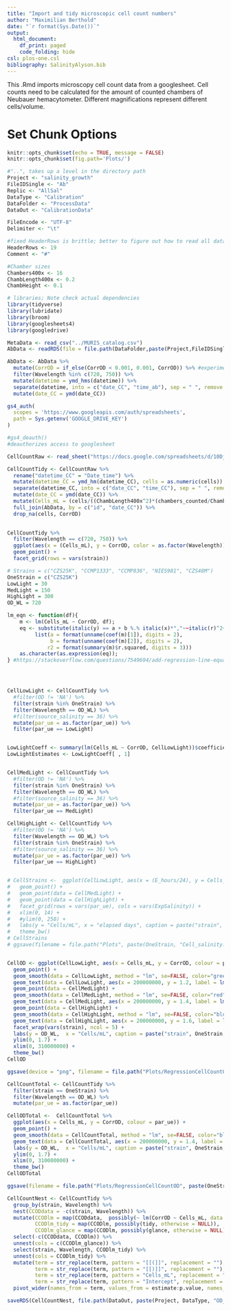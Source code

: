 ```yaml
---
title: "Import and tidy microscopic cell count numbers"
author: "Maximilian Berthold"
date: "`r format(Sys.Date())`"
output:
  html_document:
    df_print: paged
    code_folding: hide   
csl: plos-one.csl
bibliography: SalinityAlyson.bib
---
```

This .Rmd imports microscopy cell count data from a googlesheet. Cell counts need to be calculated for the amount of counted chambers of Neubauer hemacytometer. Different magnifications represent different cells/volume. 

# Set Chunk Options
```r
knitr::opts_chunk$set(echo = TRUE, message = FALSE)
knitr::opts_chunk$set(fig.path='Plots/')
```


```r
#"..", takes up a level in the directory path
Project <- "salinity_growth"
FileIDSingle <- "Ab"
Replic <- "AllSal"
DataType <- "Calibration"
DataFolder <- "ProcessData"
DataOut <- "CalibrationData"

FileEncode <- "UTF-8" 
Delimiter <- "\t"

#fixed HeaderRows is brittle; better to figure out how to read all data starting at line that contains 'key'
HeaderRows <- 19
Comment <- "#"

#Chamber sizes
Chambers400x <- 16
ChambLength400x <- 0.2
ChambHeight <- 0.1

```

```r
# libraries; Note check actual dependencies
library(tidyverse)
library(lubridate)
library(broom)
library(googlesheets4)
library(googledrive)

```


``` r

MetaData <- read_csv("../MURIS_catalog.csv")
AbData <- readRDS(file = file.path(DataFolder,paste(Project,FileIDSingle, "GrowthLongOD.Rds", sep  = "_"),fsep = .Platform$file.sep))

AbData <- AbData %>%
  mutate(CorrOD = if_else(CorrOD < 0.001, 0.001, CorrOD)) %>% #experimentally test to set values below 0.001 to 0.001 (~detection limit device)
  filter(Wavelength %in% c(720, 750)) %>%
  mutate(datetime = ymd_hms(datetime)) %>%
  separate(datetime, into = c("date_CC", "time_ab"), sep = " ", remove = FALSE) %>%
  mutate(date_CC = ymd(date_CC))


```

```r
gs4_auth(
  scopes = 'https://www.googleapis.com/auth/spreadsheets',
  path = Sys.getenv('GOOGLE_DRIVE_KEY')
)

#gs4_deauth()
#deauthorizes access to googlesheet

CellCountRaw <- read_sheet("https://docs.google.com/spreadsheets/d/10DjuLOeqg5prDvrLEzFw8BCaHX9K6ZhngtLnevNafck/edit#gid=0")
```


```r

CellCountTidy <- CellCountRaw %>%
  rename("datetime_CC" = "Date_time") %>%
  mutate(datetime_CC = ymd_hm(datetime_CC), cells = as.numeric(cells)) %>%
  separate(datetime_CC, into = c("date_CC", "time_CC"), sep = " ", remove = FALSE) %>%
  mutate(date_CC = ymd(date_CC)) %>%
  mutate(Cells_mL = (cells/((ChambLength400x^2)*(chambers_counted/Chambers400x)*ChambHeight)*1000)) %>%
  full_join(AbData, by = c("id", "date_CC")) %>%
  drop_na(cells, CorrOD)
  


```

```r
CellCountTidy %>%
  filter(Wavelength == c(720, 750)) %>%
  ggplot(aes(x = (Cells_mL), y = CorrOD, color = as.factor(Wavelength))) +
  geom_point() +
  facet_grid(rows = vars(strain))
```
``` r

# Strains = c("CZS25K", "CCMP1333", "CCMP836", "NIES981", "CZS48M")
OneStrain = c("CZS25K")
LowLight = 30
MedLight = 150
HighLight = 300
OD_WL = 720

lm_eqn <- function(df){
    m <- lm(Cells_mL ~ CorrOD, df);
    eq <- substitute(italic(y) == a + b %.% italic(x)*","~~italic(r)^2~"="~r2, 
         list(a = format(unname(coef(m)[1]), digits = 2),
              b = format(unname(coef(m)[2]), digits = 2),
             r2 = format(summary(m)$r.squared, digits = 3)))
    as.character(as.expression(eq));
} #https://stackoverflow.com/questions/7549694/add-regression-line-equation-and-r2-on-graph




CellLowLight <- CellCountTidy %>%
  #filter(OD != 'NA') %>% 
  filter(strain %in% OneStrain) %>%
  filter(Wavelength == OD_WL) %>%
  #filter(source_salinity == 36) %>%
  mutate(par_ue = as.factor(par_ue)) %>%
  filter(par_ue == LowLight) 


LowLightCoeff <- summary(lm(Cells_mL ~ CorrOD, CellLowLight))$coefficients
LowLightEstimates <- LowLightCoeff[ , 1]


CellMedLight <- CellCountTidy %>%
  #filter(OD != 'NA') %>% 
  filter(strain %in% OneStrain) %>%
  filter(Wavelength == OD_WL) %>%
  #filter(source_salinity == 36) %>%
  mutate(par_ue = as.factor(par_ue)) %>%
  filter(par_ue == MedLight)

CellHighLight <- CellCountTidy %>%
  #filter(OD != 'NA') %>% 
  filter(Wavelength == OD_WL) %>%
  filter(strain %in% OneStrain) %>%
  #filter(source_salinity == 36) %>%
  mutate(par_ue = as.factor(par_ue)) %>%
  filter(par_ue == HighLight)


# CellStrains <-  ggplot(CellLowLight, aes(x = (E_hours/24), y = Cells_mL, colour = as.factor(exp_date))) +
#   geom_point() +
#   geom_point(data = CellMedLight) +
#   geom_point(data = CellHighLight) +
#   facet_grid(rows = vars(par_ue), cols = vars(ExpSalinity)) +
#   xlim(0, 14) +
#   #ylim(0, 250) +
#   labs(y = "Cells/mL", x = "elapsed days", caption = paste("strain", OneStrain)) +
#   theme_bw()
# CellStrains
# ggsave(filename = file.path("Plots", paste(OneStrain, "Cell_salinity.png", sep = "_"),fsep = .Platform$file.sep ), plot = CellStrains, height = 4, width = 6)


CellOD <- ggplot(CellLowLight, aes(x = Cells_mL, y = CorrOD, colour = par_ue)) +
  geom_point() +
  geom_smooth(data = CellLowLight, method = "lm", se=FALSE, color="green", formula = y ~ x) +
  geom_text(data = CellLowLight, aes(x = 200000000, y = 1.2, label = lm_eqn(CellLowLight)), parse = TRUE) +
  geom_point(data = CellMedLight) +
  geom_smooth(data = CellMedLight, method = "lm", se=FALSE, color="red", formula = y ~ x) +
  geom_text(data = CellMedLight, aes(x = 200000000, y = 1.4, label = lm_eqn(CellMedLight)), parse = TRUE) +
  geom_point(data = CellHighLight) +
  geom_smooth(data = CellHighLight, method = "lm", se=FALSE, color="blue", formula = y ~ x) +
  geom_text(data = CellHighLight, aes(x = 200000000, y = 1.6, label = lm_eqn(CellHighLight)), parse = TRUE) +
  facet_wrap(vars(strain), ncol = 5) +
  labs(y = OD_WL,  x = "Cells/mL", caption = paste("strain", OneStrain, "absorption", OD_WL)) +
  ylim(0, 1.7) +
  xlim(0, 310000000) +
  theme_bw() 
CellOD

ggsave(device = "png", filename = file.path("Plots/RegressionCellCountOD", paste(OneStrain, OD_WL, "CellOD_1Plot_salinity.png", sep = "_"),fsep = .Platform$file.sep ), plot = CellOD, height = 4, width = 6)

CellCountTotal <- CellCountTidy %>%
  filter(strain == OneStrain) %>%
  filter(Wavelength == OD_WL) %>%
  mutate(par_ue = as.factor(par_ue))

CellODTotal <-  CellCountTotal %>%
  ggplot(aes(x = Cells_mL, y = CorrOD, colour = par_ue)) +
  geom_point() +
  geom_smooth(data = CellCountTotal, method = "lm", se=FALSE, color="black", formula = y ~ x) +
  geom_text(data = CellCountTotal, aes(x = 200000000, y = 1.4, label = lm_eqn(CellCountTotal)), parse = TRUE) +
  labs(y = OD_WL,  x = "Cells/mL", caption = paste("strain", OneStrain, "absorption", OD_WL)) +
  ylim(0, 1.7) +
  xlim(0, 310000000) +
  theme_bw()
CellODTotal

ggsave(filename = file.path("Plots/RegressionCellCountOD", paste(OneStrain, OD_WL, "TotalCell_OD_salinity.png", sep = "_"),fsep = .Platform$file.sep ), plot = CellODTotal, height = 4, width = 6)

```



``` r
CellCountNest <- CellCountTidy %>%
  group_by(strain, Wavelength) %>%
  nest(CCODdata = -c(strain, Wavelength)) %>%
  mutate(CCODlm = map(CCODdata,  possibly(~ lm(CorrOD ~ Cells_mL, data = .x), otherwise = NULL)),
         CCODlm_tidy = map(CCODlm, possibly(tidy, otherwise = NULL)),
         CCODlm_glance = map(CCODlm, possibly(glance, otherwise = NULL))) %>%
  select(-c(CCODdata, CCODlm)) %>%
  unnest(cols = c(CCODlm_glance)) %>%
  select(strain, Wavelength, CCODlm_tidy) %>%
  unnest(cols = CCODlm_tidy) %>%
  mutate(term = str_replace(term, pattern = "[[(]]", replacement = ""),
         term = str_replace(term, pattern = "[[)]]", replacement = ""),
         term = str_replace(term, pattern = "Cells_mL", replacement = "slope"),
         term = str_replace(term, pattern = "Intercept", replacement = "intercept")) %>%
  pivot_wider(names_from = term, values_from = estimate:p.value, names_sep = "_")

saveRDS(CellCountNest, file.path(DataOut, paste(Project, DataType, "OD_CellCount.Rds", sep = "_"), fsep = .Platform$file.sep))

```


